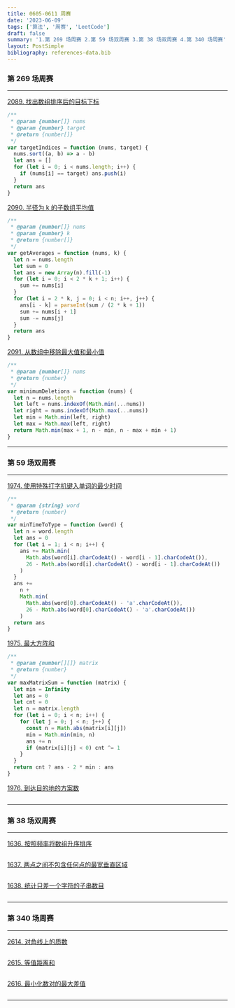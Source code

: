 ```yaml
---
title: 0605-0611 周赛
date: '2023-06-09'
tags: ['算法', '周赛', 'LeetCode']
draft: false
summary: '1.第 269 场周赛 2.第 59 场双周赛 3.第 38 场双周赛 4.第 340 场周赛'
layout: PostSimple
bibliography: references-data.bib
---
```


### 第 269 场周赛

---

[2089. 找出数组排序后的目标下标](https://leetcode.cn/problems/find-target-indices-after-sorting-array/)

```js
/**
 * @param {number[]} nums
 * @param {number} target
 * @return {number[]}
 */
var targetIndices = function (nums, target) {
  nums.sort((a, b) => a - b)
  let ans = []
  for (let i = 0; i < nums.length; i++) {
    if (nums[i] == target) ans.push(i)
  }
  return ans
}
```

[2090. 半径为 k 的子数组平均值](https://leetcode.cn/problems/k-radius-subarray-averages/)

```js
/**
 * @param {number[]} nums
 * @param {number} k
 * @return {number[]}
 */
var getAverages = function (nums, k) {
  let n = nums.length
  let sum = 0
  let ans = new Array(n).fill(-1)
  for (let i = 0; i < 2 * k + 1; i++) {
    sum += nums[i]
  }
  for (let i = 2 * k, j = 0; i < n; i++, j++) {
    ans[i - k] = parseInt(sum / (2 * k + 1))
    sum += nums[i + 1]
    sum -= nums[j]
  }
  return ans
}
```

[2091. 从数组中移除最大值和最小值](https://leetcode.cn/problems/removing-minimum-and-maximum-from-array/)

```js
/**
 * @param {number[]} nums
 * @return {number}
 */
var minimumDeletions = function (nums) {
  let n = nums.length
  let left = nums.indexOf(Math.min(...nums))
  let right = nums.indexOf(Math.max(...nums))
  let min = Math.min(left, right)
  let max = Math.max(left, right)
  return Math.min(max + 1, n - min, n - max + min + 1)
}
```

---

### 第 59 场双周赛

---

[1974. 使用特殊打字机键入单词的最少时间](https://leetcode.cn/problems/minimum-time-to-type-word-using-special-typewriter/)

```js
/**
 * @param {string} word
 * @return {number}
 */
var minTimeToType = function (word) {
  let n = word.length
  let ans = 0
  for (let i = 1; i < n; i++) {
    ans += Math.min(
      Math.abs(word[i].charCodeAt() - word[i - 1].charCodeAt()),
      26 - Math.abs(word[i].charCodeAt() - word[i - 1].charCodeAt())
    )
  }
  ans +=
    n +
    Math.min(
      Math.abs(word[0].charCodeAt() - 'a'.charCodeAt()),
      26 - Math.abs(word[0].charCodeAt() - 'a'.charCodeAt())
    )
  return ans
}
```

[1975. 最大方阵和](https://leetcode.cn/problems/maximum-matrix-sum/)

```js
/**
 * @param {number[][]} matrix
 * @return {number}
 */
var maxMatrixSum = function (matrix) {
  let min = Infinity
  let ans = 0
  let cnt = 0
  let n = matrix.length
  for (let i = 0; i < n; i++) {
    for (let j = 0; j < n; j++) {
      const n = Math.abs(matrix[i][j])
      min = Math.min(min, n)
      ans += n
      if (matrix[i][j] < 0) cnt ^= 1
    }
  }
  return cnt ? ans - 2 * min : ans
}
```

[1976. 到达目的地的方案数](https://leetcode.cn/problems/number-of-ways-to-arrive-at-destination/)

```js

```

---

### 第 38 场双周赛

---

[1636. 按照频率将数组升序排序](https://leetcode.cn/problems/sort-array-by-increasing-frequency/)

```js

```

[1637. 两点之间不包含任何点的最宽垂直区域](https://leetcode.cn/problems/widest-vertical-area-between-two-points-containing-no-points/)

```js

```

[1638. 统计只差一个字符的子串数目](https://leetcode.cn/problems/count-substrings-that-differ-by-one-character/)

```js

```

---

### 第 340 场周赛

---

[2614. 对角线上的质数](https://leetcode.cn/problems/prime-in-diagonal/)

```js

```

[2615. 等值距离和](https://leetcode.cn/problems/sum-of-distances/)

```js

```

[2616. 最小化数对的最大差值](https://leetcode.cn/problems/minimize-the-maximum-difference-of-pairs/)

```js

```

---
